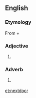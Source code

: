 {{also|next-door|next door}}
==English==

===Etymology===
From {{m|en|next|}} + {{m|en|door|}}

===Adjective===
{{en-adj|-}}

# {{lb|en|nonstandard}} {{alternative spelling of|next-door|lang=en}}

===Adverb===
{{en-adv|-}}

# {{lb|en|nonstandard}} {{alternative spelling of|next-door|lang=en}}

[[et:nextdoor]]